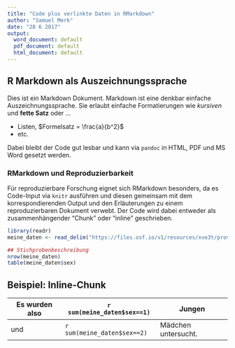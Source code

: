 ```yaml
---
title: "Code plus verlinkte Daten in RMarkdown"
author: "Samuel Merk"
date: "28 6 2017"
output:
  word_document: default
  pdf_document: default
  html_document: default
---
```


## R Markdown als Auszeichnungssprache

Dies ist ein Markdown Dokument. Markdown ist eine denkbar einfache Auszeichnungssprache. Sie erlaubt einfache Formatierungen wie *kursiven* und **fette Satz** oder ...  

* Listen, $Formelsatz = \frac{a}{b^2}$
* etc.

Dabei bleibt der Code gut lesbar und kann via `pandoc` in HTML, PDF und MS Word gesetzt werden.

### RMarkdown und Reproduzierbarkeit
Für reproduzierbare Forschung eignet sich RMarkdown besonders, da es Code-Input via `knitr` ausführen und diesen gemeinsam mit dem korrespondierenden Output und den Erläuterungen zu einem reproduzierbaren Dokument verwebt. Der Code wird dabei entweder als zusammenhängender "Chunk" oder "inline" geschrieben.
```r
library(readr)
meine_daten <- read_delim("https://files.osf.io/v1/resources/xve3t/providers/osfstorage/595379f46c613b0233b2b352", delim = ";")

## Stichprobenbeschreibung
nrow(meine_daten)
table(meine_daten$sex)
```

## Beispiel: Inline-Chunk
Es wurden also | `r sum(meine_daten$sex==1)`| Jungen  
-------------- | -------------------------- | ---------------------
und            |`r sum(meine_daten$sex==2)` | Mädchen untersucht. 


